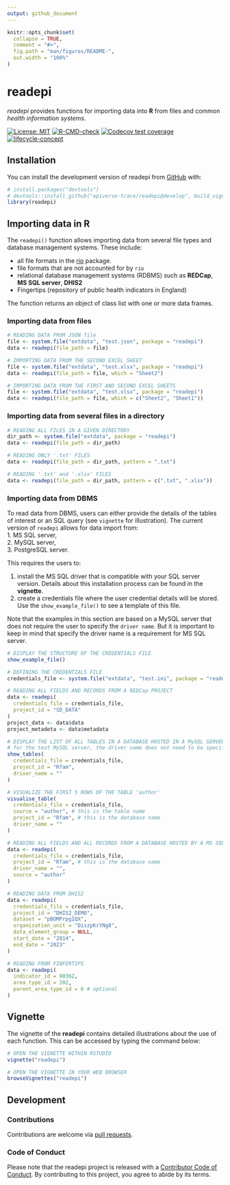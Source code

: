 ```yaml
---
output: github_document
---
```


<!-- README.md is generated from README.Rmd. Please edit that file -->

```r
knitr::opts_chunk$set(
  collapse = TRUE,
  comment = "#>",
  fig.path = "man/figures/README-",
  out.width = "100%"
)
```

# readepi

*readepi* provides functions for importing data into __R__ from files and
common _health information systems_.     


<!-- badges: start -->
[![License: MIT](https://img.shields.io/badge/License-MIT-yellow.svg)](https://opensource.org/licenses/MIT)
[![R-CMD-check](https://github.com/epiverse-trace/readepi/actions/workflows/R-CMD-check.yaml/badge.svg)](https://github.com/epiverse-trace/readepi/actions/workflows/R-CMD-check.yaml)
[![Codecov test coverage](https://codecov.io/gh/epiverse-trace/readepi/branch/main/graph/badge.svg)](https://app.codecov.io/gh/epiverse-trace/readepi?branch=main)
[![lifecycle-concept](https://raw.githubusercontent.com/reconverse/reconverse.github.io/master/images/badge-maturing.svg)](https://www.reconverse.org/lifecycle.html#concept) 
<!-- badges: end -->


## Installation

You can install the development version of readepi from
[GitHub](https://github.com/) with:

```r
# install.packages("devtools")
# devtools::install_github("epiverse-trace/readepi@develop", build_vignettes = TRUE)
library(readepi)
```

## Importing data in R
The `readepi()` function allows importing data from several file types and database management systems. These include:       

* all file formats in the [rio](https://cran.r-project.org/web/packages/rio/vignettes/rio.html) package.    
* file formats that are not accounted for by `rio`      
* relational database management systems (RDBMS) such as **REDCap**, **MS SQL server**, **DHIS2**      
* Fingertips (repository of public health indicators in England)     

The function returns an object of class list with one or more data frames.     

### Importing data from files
```r
# READING DATA FROM JSON file
file <- system.file("extdata", "test.json", package = "readepi")
data <- readepi(file_path = file)

# IMPORTING DATA FROM THE SECOND EXCEL SHEET
file <- system.file("extdata", "test.xlsx", package = "readepi")
data <- readepi(file_path = file, which = "Sheet2")

# IMPORTING DATA FROM THE FIRST AND SECOND EXCEL SHEETS
file <- system.file("extdata", "test.xlsx", package = "readepi")
data <- readepi(file_path = file, which = c("Sheet2", "Sheet1"))
```

### Importing data from several files in a directory
```r
# READING ALL FILES IN A GIVEN DIRECTORY
dir_path <- system.file("extdata", package = "readepi")
data <- readepi(file_path = dir_path)

# READING ONLY '.txt' FILES
data <- readepi(file_path = dir_path, pattern = ".txt")

# READING '.txt' and '.xlsx' FILES
data <- readepi(file_path = dir_path, pattern = c(".txt", ".xlsx"))
```

### Importing data from DBMS 
To read data from DBMS, users can either provide the details of the tables of interest or an SQL query (see `vignette` for illustration). The current version of `readepi` allows for data import from:   
1. MS SQL server,      
2. MySQL server,     
3. PostgreSQL server.   

This requires the users to: 

1. install the MS SQL driver that is compatible with your SQL server version. Details about this installation process can be found in the **vignette**.    
2. create a credentials file where the user credential details will be stored. Use the `show_example_file()` to see a template of this file.    

Note that the examples in this section are based on a MySQL server that does not require the user to specify the `driver name`. But it is important to keep in mind that specify the driver name is a requirement for MS SQL server.     

```r
# DISPLAY THE STRUCTURE OF THE CREDENTIALS FILE
show_example_file()

# DEFINING THE CREDENTIALS FILE
credentials_file <- system.file("extdata", "test.ini", package = "readepi")

# READING ALL FIELDS AND RECORDS FROM A REDCap PROJECT
data <- readepi(
  credentials_file = credentials_file,
  project_id = "SD_DATA"
)
project_data <- data$data
project_metadeta <- data$metadata

# DISPLAY THE LIST OF ALL TABLES IN A DATABASE HOSTED IN A MySQL SERVER
# for the test MySQL server, the driver name does not need to be specified
show_tables(
  credentials_file = credentials_file,
  project_id = "Rfam",
  driver_name = ""
)

# VISUALIZE THE FIRST 5 ROWS OF THE TABLE 'author'
visualise_table(
  credentials_file = credentials_file,
  source = "author", # this is the table name
  project_id = "Rfam", # this is the database name
  driver_name = ""
)

# READING ALL FIELDS AND ALL RECORDS FROM A DATABASE HOSTED BY A MS SQL SERVER
data <- readepi(
  credentials_file = credentials_file,
  project_id = "Rfam", # this is the database name
  driver_name = "",
  source = "author"
)

# READING DATA FROM DHIS2
data <- readepi(
  credentials_file = credentials_file,
  project_id = "DHIS2_DEMO",
  dataset = "pBOMPrpg1QX",
  organisation_unit = "DiszpKrYNg8",
  data_element_group = NULL,
  start_date = "2014",
  end_date = "2023"
)

# READING FROM FINFERTIPS
data <- readepi(
  indicator_id = 90362,
  area_type_id = 202,
  parent_area_type_id = 6 # optional
)
```

## Vignette
The vignette of the **readepi** contains detailed illustrations about the use of each function. This can be accessed by typing the command below:      
```r
# OPEN THE VIGNETTE WITHIN RSTUDIO
vignette("readepi")

# OPEN THE VIGNETTE IN YOUR WEB BROWSER
browseVignettes("readepi")
```


## Development

### Contributions

Contributions are welcome via [pull requests](https://github.com/epiverse-trace/readepi/pulls).

### Code of Conduct
Please note that the readepi project is released with a 
[Contributor Code of Conduct](https://contributor-covenant.org/version/2/0/CODE_OF_CONDUCT.html).
By contributing to this project, you agree to abide by its terms.
